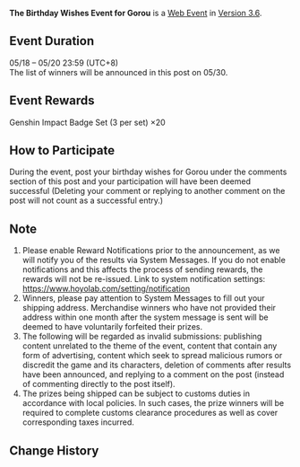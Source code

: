 {{Event
|name              = Birthday Wishes Event for Gorou
|image             = Birthday Wishes 2023-05-18 Gorou.png
|type              = Web
|group             = Submission
|time_known        = yes
|time_start        = 2023-05-18 12:00:00
|time_start_offset = GMT+8
|time_end          = 2023-05-20 23:59:59
|time_end_offset   = GMT+8
|link              = https://www.hoyolab.com/article/18613793
}}
{{Description|Olah! Hello, Travelers~<br>Today is Gorou's birthday, so let's send Gorou our best wishes! Write your well wishes in the comments for a chance to win a set of Genshin Impact badges (3 pieces per set)~<br>P.S.: Don't forget to read Gorou's birthday message in your in-game mail!}}
'''The Birthday Wishes Event for Gorou''' is a [[Web Event]] in [[Version 3.6]].

==Event Duration==
05/18 – 05/20 23:59 (UTC+8)<br>
The list of winners will be announced in this post on 05/30.

==Event Rewards==
Genshin Impact Badge Set (3 per set) ×20

==How to Participate==
During the event, post your birthday wishes for Gorou under the comments section of this post and your participation will have been deemed successful (Deleting your comment or replying to another comment on the post will not count as a successful entry.)

==Note==
# Please enable Reward Notifications prior to the announcement, as we will notify you of the results via System Messages. If you do not enable notifications and this affects the process of sending rewards, the rewards will not be re-issued. Link to system notification settings: https://www.hoyolab.com/setting/notification
# Winners, please pay attention to System Messages to fill out your shipping address. Merchandise winners who have not provided their address within one month after the system message is sent will be deemed to have voluntarily forfeited their prizes.
# The following will be regarded as invalid submissions: publishing content unrelated to the theme of the event, content that contain any form of advertising, content which seek to spread malicious rumors or discredit the game and its characters, deletion of comments after results have been announced, and replying to a comment on the post (instead of commenting directly to the post itself).
# The prizes being shipped can be subject to customs duties in accordance with local policies. In such cases, the prize winners will be required to complete customs clearance procedures as well as cover corresponding taxes incurred.

==Change History==
{{Change History|3.6}}